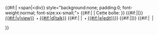 <includeonly>{{#if:{{{nodiv|}}}|&nbsp;<span|<div}} style="background:none; padding:0; font-weight:normal; font-size:xx-small;"><!--

-->{{#if:{{{mini|}}}{{{plain|}}}|<!--rien-->|<!--sinon:-->Cette boîte:&#32;}}<!--

-->{{#if:{{{brackets|}}}|&#91;}}<!--

-->[[en/En cours|<span title="Voyez ce modèle">{{#if:{{{mini|}}}|v|view}}</span>]]<!--

-->&nbsp;<span style="font-size:80%;">•</span>&nbsp;[[en/En cours|<span title="Discutez de ce modèle" style="{{{fontstyle|}}}">{{#if:{{{mini|}}}|d|talk}}</span>]]<!--

-->{{#if:{{{noedit|}}}|<!--rien-->|<!--sinon:
-->&nbsp;<span style="font-size:80%;">•</span>&nbsp;[[en/En cours|<span title="Éditer ce modèle" style="{{{fontstyle|}}};">{{#if:{{{mini|}}}|e|edit}}</span>]]}}<!--

-->{{#if:{{{brackets|}}}|]}}<!--

-->{{#if:{{{nodiv|}}}|<!--alors:
--></span>&nbsp;|<!--sinon:
--></div>}}</includeonly>